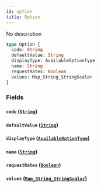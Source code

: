 ```yaml
---
id: option
title: Option
---
```


No description

```graphql
type Option {
  code: String
  defaultValue: String
  displayType: AvailableOptionType
  name: String
  requestRates: Boolean
  values: Map_String_StringScalar
}
```

### Fields

#### `code` ([`String`](../../rate-service/scalars/string))

#### `defaultValue` ([`String`](../../rate-service/scalars/string))

#### `displayType` ([`AvailableOptionType`](../../rate-service/enums/available-option-type))

#### `name` ([`String`](../../rate-service/scalars/string))

#### `requestRates` ([`Boolean`](../../rate-service/scalars/boolean))

#### `values` ([`Map_String_StringScalar`](../../rate-service/scalars/map-string-string-scalar))
